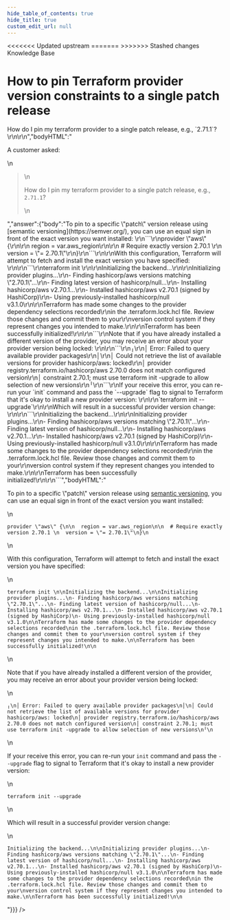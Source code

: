 ```yaml
---
hide_table_of_contents: true
hide_title: true
custom_edit_url: null
---
```



<head>
<<<<<<< Updated upstream
  <link rel="canonical" href="https://github.com/tnn-gruntwork-io/knowledge-base/discussions/130" />
=======
  <link rel="canonical" href="https://github.com/tnn-gruntwork-io/knowledge-base/discussions/130" />
>>>>>>> Stashed changes
</head>

<CenterLayout>
<span className="searchCategory">Knowledge Base</span>
<h1>How to pin Terraform provider version constraints to a single patch release</h1>
<GitHub discussion={{"id":"D_kwDOF8slf84AOeFZ","number":130,"author":{"login":"zackproser"},"title":"How to pin Terraform provider version constraints to a single patch release","body":"A customer asked: \r\n> How do I pin my terraform provider to a single patch release, e.g., `2.71.1`? \r\n\r\n","bodyHTML":"<p dir=\"auto\">A customer asked:</p>\n<blockquote>\n<p dir=\"auto\">How do I pin my terraform provider to a single patch release, e.g., <code class=\"notranslate\">2.71.1</code>?</p>\n</blockquote>","answer":{"body":"To pin to a specific \"patch\" version release using [semantic versioning](https://semver.org/), you can use an equal sign in front of the exact version you want installed: \r\n```\r\nprovider \"aws\" {\r\n\r\n  region = var.aws_region\r\n\r\n  # Require exactly version 2.70.1 \r\n  version = \"= 2.70.1\"\r\n}\r\n```\r\n\r\nWith this configuration, Terraform will attempt to fetch and install the exact version you have specified: \r\n\r\n```\r\nterraform init \r\n\r\nInitializing the backend...\r\n\r\nInitializing provider plugins...\r\n- Finding hashicorp/aws versions matching \"2.70.1\"...\r\n- Finding latest version of hashicorp/null...\r\n- Installing hashicorp/aws v2.70.1...\r\n- Installed hashicorp/aws v2.70.1 (signed by HashiCorp)\r\n- Using previously-installed hashicorp/null v3.1.0\r\n\r\nTerraform has made some changes to the provider dependency selections recorded\r\nin the .terraform.lock.hcl file. Review those changes and commit them to your\r\nversion control system if they represent changes you intended to make.\r\n\r\nTerraform has been successfully initialized!\r\n\r\n```\r\nNote that if you have already installed a different version of the provider, you may receive an error about your provider version being locked: \r\n\r\n```\r\n╷\r\n│ Error: Failed to query available provider packages\r\n│\r\n│ Could not retrieve the list of available versions for provider hashicorp/aws: locked\r\n│ provider registry.terraform.io/hashicorp/aws 2.70.0 does not match configured version\r\n│ constraint 2.70.1; must use terraform init -upgrade to allow selection of new versions\r\n╵\r\n```\r\nIf your receive this error, you can re-run your `init` command and pass the `--upgrade` flag to signal to Terraform that it's okay to install a new provider version: \r\n\r\n`terraform init --upgrade`\r\n\r\nWhich will result in a successful provider version change: \r\n\r\n```\r\nInitializing the backend...\r\n\r\nInitializing provider plugins...\r\n- Finding hashicorp/aws versions matching \"2.70.1\"...\r\n- Finding latest version of hashicorp/null...\r\n- Installing hashicorp/aws v2.70.1...\r\n- Installed hashicorp/aws v2.70.1 (signed by HashiCorp)\r\n- Using previously-installed hashicorp/null v3.1.0\r\n\r\nTerraform has made some changes to the provider dependency selections recorded\r\nin the .terraform.lock.hcl file. Review those changes and commit them to your\r\nversion control system if they represent changes you intended to make.\r\n\r\nTerraform has been successfully initialized!\r\n\r\n```","bodyHTML":"<p dir=\"auto\">To pin to a specific \"patch\" version release using <a href=\"https://semver.org/\" rel=\"nofollow\">semantic versioning</a>, you can use an equal sign in front of the exact version you want installed:</p>\n<div class=\"snippet-clipboard-content notranslate position-relative overflow-auto\" data-snippet-clipboard-copy-content=\"provider &quot;aws&quot; {\n\n  region = var.aws_region\n\n  # Require exactly version 2.70.1 \n  version = &quot;= 2.70.1&quot;\n}\"><pre class=\"notranslate\"><code class=\"notranslate\">provider \"aws\" {\n\n  region = var.aws_region\n\n  # Require exactly version 2.70.1 \n  version = \"= 2.70.1\"\n}\n</code></pre></div>\n<p dir=\"auto\">With this configuration, Terraform will attempt to fetch and install the exact version you have specified:</p>\n<div class=\"snippet-clipboard-content notranslate position-relative overflow-auto\" data-snippet-clipboard-copy-content=\"terraform init \n\nInitializing the backend...\n\nInitializing provider plugins...\n- Finding hashicorp/aws versions matching &quot;2.70.1&quot;...\n- Finding latest version of hashicorp/null...\n- Installing hashicorp/aws v2.70.1...\n- Installed hashicorp/aws v2.70.1 (signed by HashiCorp)\n- Using previously-installed hashicorp/null v3.1.0\n\nTerraform has made some changes to the provider dependency selections recorded\nin the .terraform.lock.hcl file. Review those changes and commit them to your\nversion control system if they represent changes you intended to make.\n\nTerraform has been successfully initialized!\n\"><pre class=\"notranslate\"><code class=\"notranslate\">terraform init \n\nInitializing the backend...\n\nInitializing provider plugins...\n- Finding hashicorp/aws versions matching \"2.70.1\"...\n- Finding latest version of hashicorp/null...\n- Installing hashicorp/aws v2.70.1...\n- Installed hashicorp/aws v2.70.1 (signed by HashiCorp)\n- Using previously-installed hashicorp/null v3.1.0\n\nTerraform has made some changes to the provider dependency selections recorded\nin the .terraform.lock.hcl file. Review those changes and commit them to your\nversion control system if they represent changes you intended to make.\n\nTerraform has been successfully initialized!\n\n</code></pre></div>\n<p dir=\"auto\">Note that if you have already installed a different version of the provider, you may receive an error about your provider version being locked:</p>\n<div class=\"snippet-clipboard-content notranslate position-relative overflow-auto\" data-snippet-clipboard-copy-content=\"╷\n│ Error: Failed to query available provider packages\n│\n│ Could not retrieve the list of available versions for provider hashicorp/aws: locked\n│ provider registry.terraform.io/hashicorp/aws 2.70.0 does not match configured version\n│ constraint 2.70.1; must use terraform init -upgrade to allow selection of new versions\n╵\"><pre class=\"notranslate\"><code class=\"notranslate\">╷\n│ Error: Failed to query available provider packages\n│\n│ Could not retrieve the list of available versions for provider hashicorp/aws: locked\n│ provider registry.terraform.io/hashicorp/aws 2.70.0 does not match configured version\n│ constraint 2.70.1; must use terraform init -upgrade to allow selection of new versions\n╵\n</code></pre></div>\n<p dir=\"auto\">If your receive this error, you can re-run your <code class=\"notranslate\">init</code> command and pass the <code class=\"notranslate\">--upgrade</code> flag to signal to Terraform that it's okay to install a new provider version:</p>\n<p dir=\"auto\"><code class=\"notranslate\">terraform init --upgrade</code></p>\n<p dir=\"auto\">Which will result in a successful provider version change:</p>\n<div class=\"snippet-clipboard-content notranslate position-relative overflow-auto\" data-snippet-clipboard-copy-content=\"Initializing the backend...\n\nInitializing provider plugins...\n- Finding hashicorp/aws versions matching &quot;2.70.1&quot;...\n- Finding latest version of hashicorp/null...\n- Installing hashicorp/aws v2.70.1...\n- Installed hashicorp/aws v2.70.1 (signed by HashiCorp)\n- Using previously-installed hashicorp/null v3.1.0\n\nTerraform has made some changes to the provider dependency selections recorded\nin the .terraform.lock.hcl file. Review those changes and commit them to your\nversion control system if they represent changes you intended to make.\n\nTerraform has been successfully initialized!\n\"><pre class=\"notranslate\"><code class=\"notranslate\">Initializing the backend...\n\nInitializing provider plugins...\n- Finding hashicorp/aws versions matching \"2.70.1\"...\n- Finding latest version of hashicorp/null...\n- Installing hashicorp/aws v2.70.1...\n- Installed hashicorp/aws v2.70.1 (signed by HashiCorp)\n- Using previously-installed hashicorp/null v3.1.0\n\nTerraform has made some changes to the provider dependency selections recorded\nin the .terraform.lock.hcl file. Review those changes and commit them to your\nversion control system if they represent changes you intended to make.\n\nTerraform has been successfully initialized!\n\n</code></pre></div>"}}} />

</CenterLayout>
  

<!-- ##DOCS-SOURCER-START
{
  "sourcePlugin": "github-discussions",
  "hash": "6225fa45a26a239b6af8ada165f2aeaa"
}
##DOCS-SOURCER-END -->
